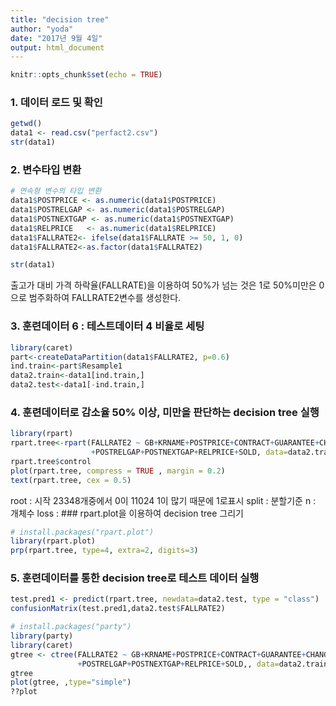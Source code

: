 ```yaml
---
title: "decision tree"
author: "yoda"
date: "2017년 9월 4일"
output: html_document
---
```


```r
knitr::opts_chunk$set(echo = TRUE)
```

### 1. 데이터 로드 및 확인

```r
getwd()
data1 <- read.csv("perfact2.csv")
str(data1)
```


### 2. 변수타입 변환
```r
# 연속형 변수의 타입 변환
data1$POSTPRICE <- as.numeric(data1$POSTPRICE)
data1$POSTRELGAP <- as.numeric(data1$POSTRELGAP)
data1$POSTNEXTGAP <- as.numeric(data1$POSTNEXTGAP)
data1$RELPRICE   <- as.numeric(data1$RELPRICE)
data1$FALLRATE2<- ifelse(data1$FALLRATE >= 50, 1, 0)
data1$FALLRATE2<-as.factor(data1$FALLRATE2)

str(data1)
```
출고가 대비 가격 하락율(FALLRATE)을 이용하여 50%가 넘는 것은 1로
50%미만은 0으로 범주화하여 FALLRATE2변수를 생성한다.

### 3. 훈련데이터 6 : 테스트데이터 4 비율로 세팅
```r
library(caret)
part<-createDataPartition(data1$FALLRATE2, p=0.6)
ind.train<-part$Resample1
data2.train<-data1[ind.train,]
data2.test<-data1[-ind.train,]
```

### 4. 훈련데이터로 감소율 50% 이상, 미만을 판단하는 decision tree 실행
```r
library(rpart)
rpart.tree<-rpart(FALLRATE2 ~ GB+KRNAME+POSTPRICE+CONTRACT+GUARANTEE+CHANGES+CONDITIONS+COMPONENT
                  +POSTRELGAP+POSTNEXTGAP+RELPRICE+SOLD, data=data2.train)
rpart.tree$control
plot(rpart.tree, compress = TRUE , margin = 0.2)
text(rpart.tree, cex = 0.5)
```
root : 시작 23348개중에서 0이 11024 1이 많기 때문에 1로표시
split : 분할기준
n : 개체수
loss : 
### rpart.plot을 이용하여 decision tree 그리기
```r
# install.packages("rpart.plot")
library(rpart.plot)
prp(rpart.tree, type=4, extra=2, digits=3)
```

### 5. 훈련데이터를 통한 decision tree로 테스트 데이터 실행
```r
test.pred1 <- predict(rpart.tree, newdata=data2.test, type = "class")
confusionMatrix(test.pred1,data2.test$FALLRATE2)
```
```r
# install.packages("party")
library(party)
library(caret)
gtree <- ctree(FALLRATE2 ~ GB+KRNAME+POSTPRICE+CONTRACT+GUARANTEE+CHANGES+CONDITIONS+COMPONENT
               +POSTRELGAP+POSTNEXTGAP+RELPRICE+SOLD,, data=data2.train)
gtree
plot(gtree, ,type="simple")
??plot
```

